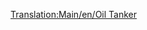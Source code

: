 [[Translation:Main/en/Oil Tanker]]{{Template:Wagon/Fr
|Nom=Wagon-citerne de pétrole
|Coût=1 562£ (3 124$)
|Poids=24 / 54 t
|Image=[[File:en/OilTanker.png]]
|Capacité=30000 litres de pétrole
|MonoCoût=1 562£ (3 124$)
|MonoPoids=24 / 59 t
|MonoCapacité=35000 litres de pétrole
|MagCoût=1 562£ (3 124$)
|MagPoids=24 / 61 t
|MagCapacité=37000 litres de pétrole
|Description=Les wagons-citerne de pétrole sont construits pour contenir des liquides comme le [[Main/fr/Pétrole|pétrole]]. Ce wagon est disponible sous les climats [[Main/en/Climat/Fr#Tempéré|tempéré]], [[Main/en/Climat/Fr#Subarctique|subarctique]] et [[Main/en/Climat/Fr#Subtropical|subtropical]].
}}